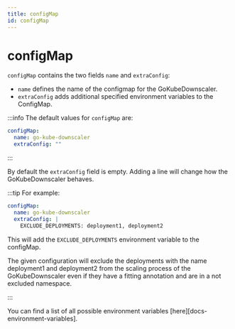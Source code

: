 ```yaml
---
title: configMap
id: configMap
---
```


# configMap

`configMap` contains the two fields `name` and `extraConfig`:

- `name` defines the name of the configmap for the GoKubeDownscaler.
- `extraConfig` adds additional specified environment variables to the ConfigMap.

:::info
The default values for `configMap` are:

```yaml
configMap:
  name: go-kube-downscaler
  extraConfig: ""
```

:::

By default the `extraConfig` field is empty. Adding a line will change how the GoKubeDownscaler behaves.

:::tip For example:

```yaml
configMap:
  name: go-kube-downscaler
  extraConfig: |
    EXCLUDE_DEPLOYMENTS: deployment1, deployment2
```

This will add the `EXCLUDE_DEPLOYMENTS` environment variable to the configMap.

The given configuration will exclude the deployments with the name deployment1 and deployment2 from the scaling process of the GoKubeDownscaler even if they have a fitting annotation and are in a not excluded namespace.

:::

You can find a list of all possible environment variables [here][docs-environment-variables].
